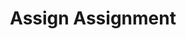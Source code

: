 ---
title: 'Assign Assignment'
openapi: 'POST /assignment/assign/{company_slug}/{assignment_id}/'
'og:sitename': 'Hierarch.io - Help Center'
'og:title': 'Assign Assignment | Hierarch.io Help Center'
'og:logo': '/logo/logo-text-dark.png'
'og:image': '/images/help-center-banner.png'
'twitter:title': 'Assign Assignment | Hierarch.io Help Center'
'twitter:image': '/images/help-center-banner.png'
---